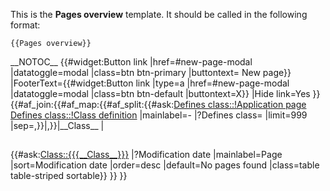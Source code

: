 <noinclude>
This is the '''Pages overview''' template. It should be called in the following format:

<pre>
{{Pages overview}}
</pre>

{{Pages overview}}

</noinclude><includeonly>__NOTOC__<!--

-->{{#widget:Button link |href=#new-page-modal |datatoggle=modal |class=btn btn-primary |buttontext={{Fa|plus}} New page}}<!--
-->{{Modal
|Targetid=new-page-modal
|ModalHeading=New page
|BodyClass=card
|BodyText={{Create page form
  |Class options={{#ask:[[Defines class::!Application page]] [[Defines class::!Class definition]] |mainlabel=- |?Defines class= |limit=999 |sep=,}}
  }}
|FooterText={{#widget:Button link |type=a |href=#new-page-modal |datatoggle=modal |class=btn btn-default |buttontext=X}}
|Hide link=Yes
}}<!--


-->{{#af_join:{{#af_map:{{#af_split:{{#ask:[[Defines class::!Application page]] [[Defines class::!Class definition]] |mainlabel=- |?Defines class= |limit=999 |sep=,}}|,}}|__Class__
|<h2>{{{__Class__}}}</h2>{{#ask:[[Class::{{{__Class__}}}]] |?Modification date |mainlabel=Page |sort=Modification date |order=desc |default=No pages found |class=table table-striped sortable}}
}} }}</includeonly>